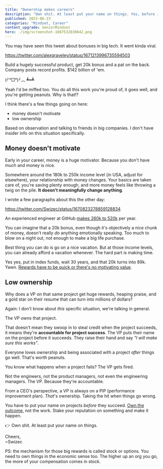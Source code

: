```yaml
---
title: "Ownership makes careers"
description: "Own shit. At least put your name on things. Yes, before it's successful."
published: 2023-06-23
categories: "Mindset, Career"
content_upgrade: SeniorMindset
hero: ./img/screenshot-1687532830642.png
---
```


You may have seen this tweet about bonuses in big tech. It went kinda viral.

https://twitter.com/alexgraveley/status/1671213996735594503

Build a hugely successful product, get 20k bonus and a pat on the back. Company posts record profits. $142 billion of 'em.

(╯°□°)╯︵ ┻━┻

Yeah I'd be miffed too. You do all this work you're proud of, it goes well, and you're getting peanuts. Why is that!?

I think there's a few things going on here:

- money doesn't motivate
- low ownership

Based on observation and talking to friends in big companies. I don't have insider info on this situation specifically.

## Money doesn't motivate

Early in your career, money is a huge motivator. Because you don't have much and money is nice.

Somewhere around the 180k to 250k income level (in USA, adjust for elsewhere), your relationship with money changes. Your basics are taken care of, you're saving plenty enough, and more money feels like throwing a twig on the pile. **It doesn't meaningfully change anything**.

I wrote a few paragraphs about this the other day:

https://twitter.com/Swizec/status/1670823278859128834

An experienced engineer at GitHub [makes 260k to 520k](https://www.levels.fyi/companies/github/salaries/software-engineer) per year.

You can imagine that a 20k bonus, even though it's objectively a nice chunk of money, doesn't really _do_ anything emotionally speaking. Too much to blow on a night out, not enough to make a big life purchase.

Best thing you can do is go on a nice vacation. But at those income levels, you can already afford a vacation whenever. The hard part is making time.

Yes yes, put in index funds, wait 30 years, and that 20k turns into 89k. Yawn. [Rewards have to be quick or there's no motivating value](https://marketing.wharton.upenn.edu/wp-content/uploads/2019/04/04.11.2019-Fishbach-Ayelet-PAPER-Its-About-Time.pdf).

## Low ownership

Why does a VP on that same project get huge rewards, heaping praise, and a gold star on their resume that can turn into millions of dollars?

Again: I don't know about _this_ specific situation, we're talking in general.

The VP _owns_ that project.

That doesn't mean they swoop in to steal credit when the project succeeds, it means they're **accountable for project success**. The VP puts their name on the project before it succeeds. They raise their hand and say _"I will make sure this works"_.

Everyone loves ownership and being associated with a project _after_ things go well. That's worth peanuts.

You know what happens when a project fails? The VP gets fired.

Not the engineers, not the product managers, not even the engineering managers. The VP. Because they're accountable.

From a CEO's perspective, a VP is always on a PIP (performance improvement plan). _That_'s ownership. Taking the hit when things go wrong.

You have to put your name on projects _before_ they succeed. [Own the outcome](https://swizec.com/blog/how-to-own-projects-like-a-senior-engineer/), not the work. Stake your reputation on something and make it happen.

👉 Own shit. At least put your name on things.

Cheers,<br/>
~Swizec

PS: the mechanism for those big rewards is called stock or options. You need to own things in the economic sense too. The higher up an org you go, the more of your compensation comes in stock.

